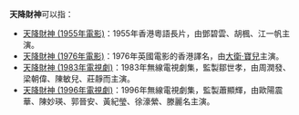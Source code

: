 '''天降財神'''可以指：
*[[天降財神_(1955年電影)|天降財神 (1955年電影)]]：1955年香港粵語長片，由鄧碧雲、胡楓、江一帆主演。
*[[天降財神_(1976年電影)|天降財神 (1976年電影)]]：1976年英國電影的香港譯名，由[[大衛·寶兒|大衛·寶兒]]主演。
*[[天降財神_(1983年電視劇)|天降財神 (1983年電視劇)]]：1983年無線電視劇集，監製鄒世孝，由周潤發、梁朝偉、陳敏兒、莊靜而主演。
*[[天降財神_(1996年電視劇)|天降財神 (1996年電視劇)]]：1996年無線電視劇集，監製蕭顯輝，由歐陽震華、陳妙瑛、郭晉安、黃紀瑩、徐濠縈、滕麗名主演。
{{disambig|Cat=四字作品消歧义}}